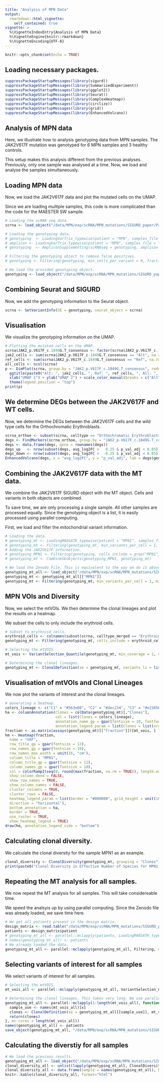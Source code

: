 ```yaml
---
title: "Analysis of MPN Data"
output:
  rmarkdown::html_vignette:
    self_contained: true
vignette: >
  %\VignetteIndexEntry{Analysis of MPN Data}
  %\VignetteEngine{knitr::rmarkdown}
  %\VignetteEncoding{UTF-8}
---
```


```r
knitr::opts_chunk$set(echo = TRUE)
```

## Loading necessary packages.

```r
suppressPackageStartupMessages(library(sigurd))
suppressPackageStartupMessages(library(SummarizedExperiment))
suppressPackageStartupMessages(library(ggplot2))
suppressPackageStartupMessages(library(Seurat))
suppressPackageStartupMessages(library(ComplexHeatmap))
suppressPackageStartupMessages(library(circlize))
suppressPackageStartupMessages(library(grid))
suppressPackageStartupMessages(library(EnhancedVolcano))
```
## Analysis of MPN data

Here, we illustrate how to analysis genotyping data from MPN samples. The JAK2V617F mutation was genotyped for 6 MPN samples and 3 healthy controls.

This setup makes this analysis different from the previous analyses. Previously, only one sample was analysed at a time. Now, we load and analyse the samples simultaneously.

## Loading MPN data
Now, we load the JAK2V617F data and plot the mutated cells on the UMAP.

Since we are loading multiple samples, this code is more complicated than the code for the MAESTER SW sample.

```r
# Loading the scRNA-seq data.
scrna <- load_object("/data/MPN/exp/scRNA/MPN_mutations/SIGURD_paper/Paper_Figures/ZenodoFiles/Zenodo_Seurat_Object.rds")

# Loading the genotyping data.
# genotyping  <- LoadingVarTrix_typewise(patient = "MPN", samples_file = "/data/MPN/exp/scRNA/MPN_mutations/SIGURD_paper/sigurd/data/DesignMatrix_VarTrix.csv", min_reads = 0, vcf_path = "/data/MPN/exp/scRNA/MPN_mutations/SIGURD_paper/sigurd/inst/extdata/JAK2V617F.vcf", type_use = "scRNAseq_Somatic", min_cells = 0, verbose = FALSE)
# amplicon <- LoadingVarTrix_typewise(patient = "MPN", samples_file = "/data/MPN/exp/scRNA/MPN_mutations/SIGURD_paper/sigurd/data/DesignMatrix_Amplicon.csv", min_reads = 0, vcf_path = "/data/MPN/exp/scRNA/MPN_mutations/SIGURD_paper/sigurd/inst/extdata/UCSC_JAK2V617F.vcf", type_use = "scRNAseq_Amplicon", min_cells = 0, verbose = FALSE)
# genotyping  <- AmpliconSupplementing(scRNAseq = genotyping, amplicon = amplicon, verbose = FALSE)

# Filtering the genotyping object to remove false positives.
# genotyping <- Filtering(genotyping, min_cells_per_variant = 0, fraction_threshold = 0.21, cells_include = colnames(scrna), min_variants_per_cell = 1, reject_value = "NoCall", verbose = FALSE)

# We load the provided genotyping object.
genotyping <- load_object("/data/MPN/exp/scRNA/MPN_mutations/SIGURD_paper/sigurd/data/MPN_JAK2V617F_Genotyping.rds")
```

## Combining Seurat and SIGURD

Now, we add the genotyping information to the Seurat object.

```r
scrna <- SetVariantInfo(SE = genotyping, seurat_object = scrna)
```

## Visualisation

We visualize the genotyping information on the UMAP.

```r
# Plotting the mutated cells on the UMAP.
scrna$JAK2_p.V617F_c.1849G.T_consensus <- factor(scrna$JAK2_p.V617F_c.1849G.T_consensus, levels = c("Ref", "Alt"))
jak2_cells <- sum(scrna$JAK2_p.V617F_c.1849G.T_consensus == "Alt", na.rm = TRUE)
ref_cells <- sum(scrna$JAK2_p.V617F_c.1849G.T_consensus == "Ref", na.rm = TRUE)
all_cells <- ncol(scrna)
p <- DimPlot(scrna, group.by = "JAK2_p.V617F_c.1849G.T_consensus", reduction = "INTE_UMAP", order = TRUE, pt.size = 1, raster = FALSE, na.value = "grey95", cols = c(Alt = "#aa0051", Ref = "#79b938")) +
  ggtitle(paste0("Alt: ", jak2_cells, ", Ref: ", ref_cells, ", All: ", all_cells)) +
  xlab("UMAP 1") + ylab("UMAP 2") + scale_color_manual(breaks = c("Alt", "Ref"), values = c("#aa0051", "#79b938"), na.value = "grey95") +
  theme(legend.position = "top")
print(p)
```

## We determine DEGs between the JAK2V617F and WT cells.

Now, we determine the DEGs between the JAK2V617F cells and the wild type cells for the Orthochromatic Erythroblasts.

```r
scrna_orthoe <- subset(scrna, celltype == "Orthochromatic Erythroblasts" & condition != "HC")
degs <- FindMarkers(scrna_orthoe, group.by = "JAK2_p.V617F_c.1849G.T_consensus", ident.1 = "Alt", ident.2 = "Ref", logfc.threshold = 0)
degs <- data.frame(degs, gene = rownames(degs))
degs_up   <- nrow(subset(degs, avg_log2FC >   0.25 & p_val_adj < 0.05))
degs_down <- nrow(subset(degs, avg_log2FC <  -0.25 & p_val_adj < 0.05))
EnhancedVolcano(degs, x = "avg_log2FC", y = "p_val_adj", lab = degs$gene, FCcutoff = 0.25, pCutoff = 0.05, title = "OrthoE JAK2V617F Pos. vs. Neg.",subtitle = NULL)
```

## Combining the JAK2V617F data with the MT data.

We combine the JAK2V617F SIGURD object with the MT object. Cells and variants in both objects are combined.

To save time, we are only processing a single sample. All other samples are processed equally. Since the genotyping object is a list, it is easily processed using parallel computing.

First, we load and filter the mitochondrial variant information.

```r
# Loading the data. 
# genotyping_mt <- LoadingMAEGATK_typewise(patient = "MPN1", samples_file = "/data/MPN/exp/scRNA/MPN_mutations/SIGURD_paper/sigurd/data/DesignMatrix_MT.csv", min_cells = 0, cells_include = colnames(scrna), type_use = "scRNAseq_MT", verbose = FALSE)
# genotyping_mt <- Filtering(genotyping_mt, min_variants_per_cell = 1, min_cells_per_variant = 2, fraction_threshold = 0.05, cells_include = colnames(scrna), verbose = FALSE)
# Adding the JAK2V617F information.
# genotyping_MPN1 <- Filtering(genotyping, cells_include = grep("MPN1", colnames(genotyping), value = TRUE))
# genotyping_mt <- CombineSEobjects(genotyping_MPN1, genotyping_mt)

# We load the Zenodo File. This is equivalent to the way we do it above. 
genotyping_mt_all <- load_object("/data/MPN/exp/scRNA/MPN_mutations/SIGURD_paper/Paper_Figures/ZenodoFiles/scrna_genotyping.rds")
genotyping_mt <- genotyping_mt_all[["MPN1"]]
genotyping_mt <- Filtering(genotyping_mt, min_variants_per_cell = 1, min_cells_per_variant = 2, fraction_threshold = 0.05, cells_include = colnames(scrna), verbose = FALSE)

```

## MPN VOIs and Diversity

Now, we select the mtVOIs. We then determine the clonal lineages and plot the results on a heatmap.

We subset the cells to only include the erythroid cells.

```r
# Subset to erythroid cells.
erythroid_cells <- colnames(subset(scrna, celltype_merged == "ErythroidCells"))
genotyping_mt <- Filtering(genotyping_mt, cells_include = erythroid_cells)

# Selecting the mtVOIS.
mt_vois <- VariantSelection_Quantile(genotyping_mt, min_coverage = 1, verbose = FALSE)

# Determining the clonal lineages.
genotyping_mt <- ClonalDefinition(se = genotyping_mt, variants_ls = list(mt_vois), verbose = FALSE)
```

## Visualisation of mtVOIs and Clonal Lineages

We now plot the variants of interest and the clonal lineages.

```r
# Generating a heatmap.
colors_lineage <- c("C1" = "#563e00", "C2" = "#dec234", "C3" = "#e23856", "C4" = "#7f0073", "C5" = "#006639", "C6" = "#b1db8e", "C7" = "#00348f", "Negative" = "black")
ha <- columnAnnotation(Clones = colData(genotyping_mt)[,"Clones"],
                       col = list(Clones = colors_lineage),
                       annotation_name_gp = gpar(fontsize = 10, fontface = "plain"),
                       annotation_legend_param = list(Clones = list(nrow = 1, title = "")))
fraction <- as.matrix(assays(genotyping_mt)[["fraction"]])[mt_vois, ]
hm <- Heatmap(fraction,
  name = "VAF",
  row_title_gp = gpar(fontsize = 12),
  row_names_gp = gpar(fontsize = 10),
  row_names_max_width = unit(16, "cm"),
  column_title = "MPN1",
  column_title_gp = gpar(fontsize = 12),
  column_names_gp = gpar(fontsize = 10),
  col = colorRamp2(seq(0, round(max(fraction, na.rm = TRUE)), length.out = 9), c("#FCFCFC", "#FFEDB0", "#FFDF5F", "#FEC510", "#FA8E24", "#F14C2B", "#DA2828", "#BE2222", "#A31D1D")),
  show_column_dend = FALSE,
  show_row_names = TRUE,
  show_column_names = FALSE,
  cluster_columns = TRUE,
  cluster_rows = FALSE,
  heatmap_legend_param = list(border = "#000000", grid_height = unit(10, "mm"),
  direction = "horizontal"),
  bottom_annotation = ha,
  border = TRUE,
  use_raster = TRUE,
  show_heatmap_legend = TRUE)
draw(hm, annotation_legend_side = "bottom")
```

## Calculating clonal diversity.

We calculate the clonal diversity for the sample MPN1 as an example.

```r
clonal_diversity <- ClonalDiversity(genotyping_mt, grouping = "Clones", diversity_measure = "EffectiveSpecies", verbose = FALSE)
print(paste0("Clonal Diversity in Effective Number of Species for MPN1: ", clonal_diversity))
```

## Repeating the MT analysis for all samples.

We now repeat the MT analysis for all samples. This will take considereable time.

We speed the analsyis up by using parallel computing. Since the Zenodo file was already loaded, we save time here.

```r
# We get all patients present in the design matrix.
design_matrix <- read.table("/data/MPN/exp/scRNA/MPN_mutations/SIGURD_paper/sigurd/data/DesignMatrix_MT.csv", header = TRUE, sep = ",")
patients <- design_matrix$patient
# genotyping_mt_all <- parallel::mclapply(patients, LoadingMAEGATK_typewise, samples_file = "/data/MPN/exp/scRNA/MPN_mutations/SIGURD_paper/sigurd/data/DesignMatrix_MT.csv", min_cells = 0, cells_include = colnames(scrna), type_use = "scRNAseq_MT", verbose = FALSE, mc.cores = length(patients))
# names(genotyping_mt_all) <- patients
# We already loaded the data.
genotyping_mt_all <- parallel::mclapply(genotyping_mt_all, Filtering, min_variants_per_cell = 1, min_cells_per_variant = 2, fraction_threshold = 0.05, cells_include = erythroid_cells, verbose = FALSE, mc.cores = length(patients))
```

## Selecting variants of interest for all samples

We select variants of interest for all samples. 

```r
# Selecting the mtVOIS.
mt_vois_all <- parallel::mclapply(genotyping_mt_all, VariantSelection_Quantile, min_coverage = 1, verbose = FALSE, mc.cores = length(patients))

# Determining the clonal lineages. This takes very long. We use parallel computing to process all samples simultaneously.
genotyping_mt_all <- parallel::mclapply(1:length(mt_vois_all), function(x){
  sample_use <- names(mt_vois_all)[x]
  clones <- ClonalDefinition(se = genotyping_mt_all[[sample_use]], mt_vois_all[sample_use], verbose = FALSE)
  return(clones)
}, mc.cores = length(mt_vois_all))
names(genotyping_mt_all) <- patients
save_object(genotyping_mt_all, "/data/MPN/exp/scRNA/MPN_mutations/SIGURD_paper/Paper_Figures/ZenodoFiles/genotyping_mt_all.rds.lz4", "lz4")
```

## Calculating the diverstiy for all samples

```r
# We load the previous results.
genotyping_mt_all <- load_object("/data/MPN/exp/scRNA/MPN_mutations/SIGURD_paper/Paper_Figures/ZenodoFiles/genotyping_mt_all.rds.lz4")
clonal_diversity_all <- unlist(lapply(genotyping_mt_all, ClonalDiversity, grouping = "Clones", diversity_measure = "EffectiveSpecies", verbose = FALSE))
clonal_diversity_all <- data.frame(Sample = names(genotyping_mt_all), EffectiveSpecies = clonal_diversity_all)
knitr::kable(clonal_diversity_all, format="html")
```
